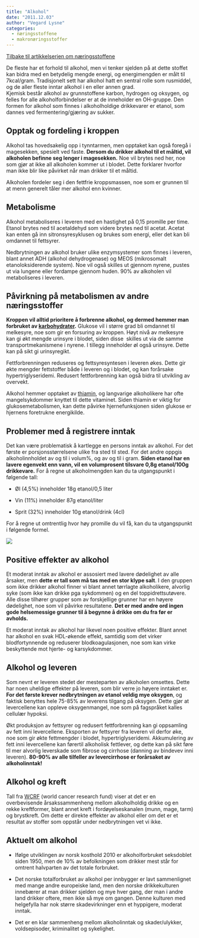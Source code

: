 ```yaml
---
title: "Alkohol"
date: "2011.12.03"
author: "Vegard Lysne"
categories: 
  - næringsstoffene
  - makronæringsstoffer
---
```


[Tilbake til artikkelserien om næringsstoffene](../../naeringsstoffer.html)

De fleste har et forhold til alkohol, men vi tenker sjelden på at dette stoffet kan bidra med en betydelig mengde energi, og energimengden er målt til 7kcal/gram. Tradisjonelt sett har alkohol hatt en sentral rolle som rusmiddel, og de aller fleste inntar alkohol i en eller annen grad.\
Kjemisk består alkohol av grunnstoffene karbon, hydrogen og oksygen, og felles for alle alkoholforbindelser er at de inneholder en OH-gruppe. Den formen for alkohol som finnes i alkoholholdige drikkevarer er etanol, som dannes ved fermentering/gjæring av sukker.

## Opptak og fordeling i kroppen

Alkohol tas hovedsakelig opp i tynntarmen, men opptaket kan også foregå i magesekken, spesielt ved faste. **Dersom du drikker alkohol til et måltid, vil alkoholen befinne seg lenger i magesekken.** Noe vil brytes ned her, noe som gjør at ikke all alkoholen kommer ut i blodet. Dette forklarer hvorfor man ikke blir like påvirket når man drikker til et måltid.

Alkoholen fordeler seg i den fettfrie kroppsmassen, noe som er grunnen til at menn generelt tåler mer alkohol enn kvinner.

## Metabolisme

Alkohol metaboliseres i leveren med en hastighet på 0,15 promille per time. Etanol brytes ned til acetaldehyd som videre brytes ned til acetat. Acetat kan enten gå inn sitronsyresyklusen og brukes som energi, eller det kan bli omdannet til fettsyrer.

Nedbrytningen av alkohol bruker ulike enzymsystemer som finnes i leveren, blant annet ADH (alkohol dehydrogenase) og MEOS (mikrosomalt etanoloksiderende system). Noe vil også skilles ut gjennom nyrene, pustes ut via lungene eller fordampe gjennom huden. 90% av alkoholen vil metaboliseres i leveren.

## Påvirkning på metabolismen av andre næringsstoffer

**Kroppen vil alltid prioritere å forbrenne alkohol, og dermed hemmer man forbruket av [karbohydrater](karbohydrater.qmd).** Glukose vil i større grad bli omdannet til melkesyre, noe som gir en forsuring av kroppen. Høyt nivå av melkesyre kan gi økt mengde urinsyre i blodet, siden disse  skilles ut via de samme transportmekanismene i nyrene. I tillegg inneholder øl også urinsyre. Dette kan på sikt gi urinsyregikt.

Fettforbrenningen reduseres og fettsyresyntesen i leveren økes. Dette gir økte mengder fettstoffer både i leveren og i blodet, og kan forårsake hypertriglyseridemi. Redusert fettforbrenning kan også bidra til utvikling av overvekt.

Alkohol hemmer opptaket av [thiamin](thiamin.qmd), og langvarige alkoholikere har ofte mangelsykdommer knyttet til dette vitaminet. Siden thiamin er viktig for glukosemetabolismen, kan dette påvirke hjernefunksjonen siden glukose er hjernens foretrukne energikilde.

## Problemer med å registrere inntak

Det kan være problematisk å kartlegge en persons inntak av alkohol. For det første er porsjonsstørrelsene ulike fra sted til sted. For det andre oppgis alkoholinnholdet av og til i volum%, og av og til i gram. **Siden etanol har en lavere egenvekt enn vann, vil en volumprosent tilsvare 0,8g etanol/100g drikkevare.** For å regne ut alkoholmengden kan du ta utgangspunkt i følgende tall:

-   Øl (4,5%) inneholder 18g etanol/0,5 liter

-   Vin (11%) inneholder 87g etanol/liter

-   Sprit (32%) inneholder 10g etanol/drink (4cl)

For å regne ut omtrentlig hvor høy promille du vil få, kan du ta utgangspunkt i følgende formel.

![](images/clipboard-3072314787.png)

## Positive effekter av alkohol

Et moderat inntak av alkohol er assosiert med lavere dødelighet av alle årsaker, men **dette er tall som må tas med en stor klype salt**. I den gruppen som ikke drikker alkohol finner vi blant annet tørrlagte alkoholikere, alvorlig syke (som ikke kan drikke pga sykdommen) og en del toppidrettsutøvere. Alle disse tilhører grupper som av forskjellige grunner har en høyere dødelighet, noe som vil påvirke resultatene. **Det er med andre ord ingen gode helsemessige grunner til å begynne å drikke om du fra før er avholds.**

Et moderat inntak av alkohol har likevel noen positive effekter. Blant annet har alkohol en svak HDL-økende effekt, samtidig som det virker blodfortynnende og reduserer blodkoagulasjonen, noe som kan virke beskyttende mot hjerte- og karsykdommer.

## Alkohol og leveren

Som nevnt er leveren stedet der mesteparten av alkoholen omsettes. Dette har noen uheldige effekter på leveren, som blir verre jo høyere inntaket er. **For det første krever nedbrytningen av etanol veldig mye oksygen**, og faktisk benyttes hele 75-85% av leverens tilgang på oksygen. Dette gjør at levercellene kan oppleve oksygenmangel, noe som på fagspråket kalles cellulær hypoksi.

Økt produksjon av fettsyrer og redusert fettforbrenning kan gi oppsamling av fett inni levercellene. Eksporten av fettsyrer fra leveren vil derfor øke, noe som gir økte fettmengder i blodet, hypertriglyseridemi. Akkumulering av fett inni levercellene kan førertil alkoholisk fettlever, og dette kan på sikt føre til mer alvorlig leverskade som fibrose og cirrhose (danning av bindevev inni leveren). **80-90% av alle tilfeller av levercirrhose er forårsaket av alkoholinntak!**

## Alkohol og kreft

Tall fra [WCRF](http://www.wcrf.org/) (world cancer research fund) viser at det er en overbevisende årsakssammenheng mellom alkoholholdig drikke og en rekke kreftformer, blant annet kreft i fordøyelseskanalen (munn, mage, tarm) og brystkreft. Om dette er direkte effekter av alkohol eller om det er et resultat av stoffer som oppstår under nedbrytningen vet vi ikke.

## Aktuelt om alkohol

-   Ifølge utviklingen av norsk kosthold 2010 er alkoholforbruket seksdoblet siden 1950, men de 10% av befolkningen som drikker mest står for omtrent halvparten av det totale forbruket.

-   Det norske totalforbruket av alkohol per innbygger er lavt sammenlignet med mange andre europeiske land, men den norske drikkekulturen innebærer at man drikker sjelden og mye hver gang, der man i andre land drikker oftere, men ikke så mye om gangen. Denne kulturen med helgefylla har nok større skadevirkninger enn et hyppigere, moderat inntak.

-   Det er en klar sammenheng mellom alkoholinntak og skader/ulykker, voldsepisoder, kriminalitet og sykelighet.
